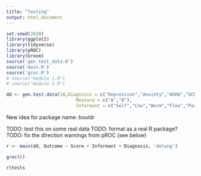 ---
title: "Testing"
output: html_document
---

```{r}
set.seed(2020)
library(ggplot2)
library(tidyverse)
library(pROC)
library(broom)
source('gen_test_data.R')
source('main.R')
source('groc.R')
# source("module 1.R")
# source("module 2.R")

dd <- gen.test.data(10,Diagnosis = c("Depression","Anxiety","ADHD","OCD"),
                          Measure = c("A","B"),
                          Informant = c("Self","Cow","Worm","Flea","Parent"))

```

New idea for package name: bouldr

TODO: test this on some real data
TODO: format as a real R package?
TODO: fix the direction warnings from pROC (see below)

```{r}
r <- main(dd, Outcome ~ Score + Informant + Diagnosis, 'delong')
```

```{r}
groc(r)
```

```{r}
r$tests
```


